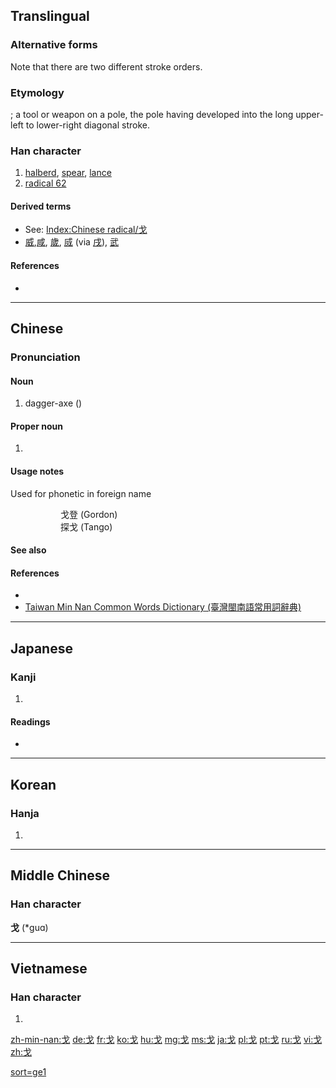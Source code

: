 {{also|弋}}
==Translingual==
{{stroke order|type=animate}}
{{stroke order|type=tanimate}}

===Alternative forms===
Note that there are two different stroke orders.

===Etymology===
{{Han etyl}}
{{liushu|i}}; a tool or weapon on a pole, the pole having developed into the long upper-left to lower-right diagonal stroke.

===Han character===
{{Han char|rn=62|rad=戈|as=00|sn=4|four=5300<sub>0</sub>|canj=戈 (I)|ids=⿻[[弋]][[丿]]}}

# [[halberd]], [[spear]], [[lance]]
# [[Index:Chinese radical/戈|radical 62]]

====Derived terms====
* See: [[Index:Chinese radical/戈]]
* [[威]],[[ 咸]], [[歲]], [[烕]] (via [[戌]]), [[武]]

====References====
* {{Han ref|kx=0411.010|dkj=11530|dj=0752.050|hdz=21397.010|uh=6208|ud=25096|bh=A4E0|bd=42208}}

----

==Chinese==
{{zh-hanzi-box|[[戈]]}}

===Pronunciation===
{{zh-pron
|m=gē,hū,huī,xī
|c=gwo1
|h=pfs=kho
|mn=ko
|w=
|mc=y
|oc=y
|ma=|ma2=
|cat=n
}}

====Noun====
{{zh-noun|ts|pin=gē|pint=ge1|sort=戈00}}

# {{label|zh|archaic}} dagger-axe ({{non-gloss definition|an ancient Chinese weapon similar to an halberd}})

[[Category:zh:Weapons|sort=ge1]]

====Proper noun====
{{zh-proper noun|ts|pin=gē|pint=ge1|sort=戈00}}

# {{surname|lang=zh}}

====Usage notes====
Used for phonetic in foreign name 
::戈登 (Gordon)
::探戈 (Tango)

====See also====
{{projectlink|pedia|Dagger-axe}}

====References====
* {{cite web
| url = http://www.mdbg.net/chindict/chindict.php?page=worddict&wdrst=0&wdqb=戈
| title = 戈
| work = MDBG English to Chinese dictionary ( Based on CC-CEDICT )
| language = Mandarin/English
| accessdate = 2014-02-14}}
*[http://twblg.dict.edu.tw/holodict_new/result_detail.jsp?n_no=41016&curpage=1&sample=%E6%88%88&radiobutton=1&querytarget=1&limit=20&pagenum=1&rowcount=2 Taiwan Min Nan Common Words Dictionary (臺灣閩南語常用詞辭典)]

----

==Japanese==

===Kanji===
{{ja-kanji|grade=|rs=戈00}}

# {{defn|lang=ja|sort=戈00}}

====Readings====
* {{ja-readings|on=[[か]] (ka)|kun=[[ほこ]] (hoko)}}

----

==Korean==

===Hanja===
{{ko-hanja|hangeul=과|eumhun=|rv=gwa|mr=kwa|y=kwa}}

# {{defn|lang=ko|sort=戈00}}

----

==Middle Chinese==

===Han character===
'''戈''' (*guɑ)<!--note: asterisk indicates that this character appears more than four times in the Tang Dynasty corpus of literature; the "ɑ" is an IPA symbol and is different from "a"-->

----

==Vietnamese==

===Han character===
{{vi-readings|rs=戈00| hanviet = [[qua]], [[quơ]], [[quờ]]}}

# {{defn|lang=vi|sort=戈00}}

[[Category:CJKV radicals| ]]

[[zh-min-nan:戈]]
[[de:戈]]
[[fr:戈]]
[[ko:戈]]
[[hu:戈]]
[[mg:戈]]
[[ms:戈]]
[[ja:戈]]
[[pl:戈]]
[[pt:戈]]
[[ru:戈]]
[[vi:戈]]
[[zh:戈]]